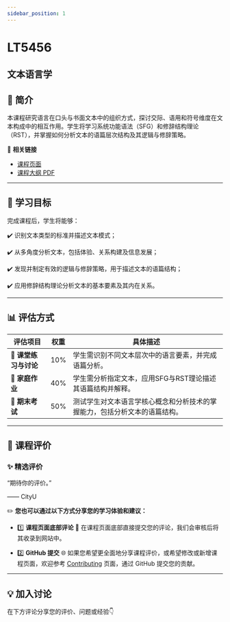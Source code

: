 ```yaml
---
sidebar_position: 1
---
```


# LT5456
## 文本语言学

## **📘 简介**
本课程研究语言在口头与书面文本中的组织方式，探讨交际、语用和符号维度在文本构成中的相互作用。学生将学习系统功能语法（SFG）和修辞结构理论（RST），并掌握如何分析文本的语篇层次结构及其逻辑与修辞策略。

🔗 **相关链接**
- [课程页面](https://www.cityu.edu.hk/catalogue/pg/202526/course/LT5456.htm)
- [课程大纲 PDF](https://www.cityu.edu.hk/catalogue/pg/202526/course/LT5456.pdf)

---

## **🎯 学习目标**

完成课程后，学生将能够：

✔️ 识别文本类型的标准并描述文本模式；

✔️ 从多角度分析文本，包括体验、关系构建及信息发展；

✔️ 发现并制定有效的逻辑与修辞策略，用于描述文本的语篇结构；

✔️ 应用修辞结构理论分析文本的基本要素及其内在关系。

---

## **📊 评估方式**

| **评估项目**                | **权重** | **具体描述**                                                                                     |
|----------------------------|---------|-----------------------------------------------------------------------------------------------|
| **📖 课堂练习与讨论**        | 10%     | 学生需识别不同文本层次中的语言要素，并完成语篇分析。                                                   |
| **📝 家庭作业**             | 40%     | 学生需分析指定文本，应用SFG与RST理论描述其语篇结构并解释。                                                |
| **📝 期末考试**             | 50%     | 测试学生对文本语言学核心概念和分析技术的掌握能力，包括分析文本的语篇结构。                                         |

---

## **💬 课程评价**

### ✨ **精选评价**
<div className={commentStyles.commentBox}>
    <p className={commentStyles.commentText}>
        “期待你的评价。”
    </p>
    <p className={commentStyles.commentAuthor}>—— CityU</p>
</div>

✏️ **您也可以通过以下方式分享您的学习体验和建议：**

- 1️⃣ **课程页面底部评论**
💬 在课程页面底部直接提交您的评论，我们会审核后将其收录到网站中。

- 2️⃣ **GitHub 提交**
🌐 如果您希望更全面地分享课程评价，或希望修改或新增课程页面，欢迎参考 [Contributing](/contributing) 页面，通过 GitHub 提交您的贡献。

---

## **💡 加入讨论**

在下方评论分享您的评价、问题或经验👇
<Utterances />
